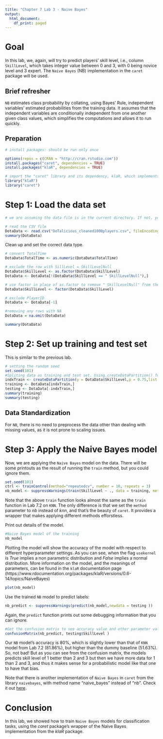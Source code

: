 ```yaml
---
title: "Chapter 7 Lab 3 - Naive Bayes"
output:
  html_document:
    df_print: paged
---
```


# Goal
In this lab, we, again, will try to predict players' skill level, i.e., column `SkillLevel`, which takes integer value between 0 and 3, with 0 being novice level and 3 expert. The `Naive Bayes` (NB) implementation in the `caret` package will be used.

## Brief refresher
`NB` estimates class probability by collating, using Bayes' Rule, independent variables' estimated probabilities from the training data. It assumes that the independent variables are conditionally independent from one another given class values, which simplifies the computations and allows it to run quickly.

## Preparation
```r
# install packages: should be run only once

options(repos = c(CRAN = "http://cran.rstudio.com"))
install.packages("caret", dependencies = TRUE)
install.packages("klaR", dependencies = TRUE)

# import the "caret" library and its dependency, klaR, which implements the naive bayes classifier
library("klaR")
library("caret")
```

# Step 1: Load the data set 

```r
# we are assuming the data file is in the current directory. If not, you may want to set the current directory to where the data file is or adjust the path in the read.csv line below.

# read the CSV file
DotaData <- read.csv("DoTalicious_cleaned1000players.csv", fileEncoding="UTF-8-BOM")
summary(DotaData)
```

Clean up and set the correct data type.

```r
# convert TotalTime
DotaData$TotalTime <- as.numeric(DotaData$TotalTime)

# exclude the row with SillLevel = SkillLevelNull
DotaData$SkillLevel <- as.factor(DotaData$SkillLevel)
DotaData <- DotaData[!(DotaData$SkillLevel == " SkillLevelNull"),]

# use factor in place of as.factor to remove " SkillLevelNull" from the list of factors
DotaData$SkillLevel <- factor(DotaData$SkillLevel)

# exclude PlayerID
DotaData <- DotaData[-1]

#removing any rows with NA
DotaData = na.omit(DotaData)

summary(DotaData)
```

# Step 2: Set up training and test set

This is similar to the previous lab. 

```r
# setting the random seed
set.seed(101)
#Spliting data as training and test set. Using createDataPartition() function from caret
indxTrain <- createDataPartition(y = DotaData$SkillLevel,p = 0.75,list = FALSE)
training <- DotaData[indxTrain,]
testing <- DotaData[-indxTrain,]
summary(training)
summary(testing)
```

## Data Standardization

For `NB`, there is no need to preprocess the data other than dealing with missing values, as it is not prone to scaling issues.

# Step 3: Apply the Naive Bayes model

Now, we are applying the `Naive Bayes` model on the data. There will be some printouts as the result of running the `train` method, but you could ignore them.

```r
set.seed(101)
ctrl <- trainControl(method="repeatedcv", number = 10, repeats = 3)
nb_model <- suppressWarnings(train(SkillLevel ~ ., data = training, method = "nb", trControl = ctrl, tuneLength = 20))
```

Note that the above `train` function looks almost the same as the `train` function in Lab 7.2 on `KNN`. The only difference is that we set the `method` parameter to *nb* instead of *knn*, and that's the beauty of `caret`. It provides a wrapper that makes applying different methods efforstless.

Print out details of the model.
```r
#Naive Bayes model of the training
nb_model
```

Plotting the model will show the accuracy of the model with respect to different hyperparameter settings. As you can see, when the flag `usekernel` is *True* implies a non parametric distribution and *False* implies a normal distribution. More information on the model, and the meanings of parameters, can be found in the `klaR` documentation page (https://www.rdocumentation.org/packages/klaR/versions/0.6-14/topics/NaiveBayes)

```r
plot(nb_model)
```

Use the trained `NB` model to predict labels:
```r
nb_predict <- suppressWarnings(predict(nb_model,newdata = testing ))
```
Again, the `predict` function prints out some debugging information that you can ignore. 

```r
#Get the confusion matrix to see accuracy value and other parameter values
confusionMatrix(nb_predict, testing$SkillLevel )
```

Our `NB` model's accuracy is 80\%, which is slightly lower than that of `KNN` model from Lab 7.2 (81.86\%), but higher than the dummy baseline (51.63\%). So, not bad! But as you can see from the confusion matrix, the models predicts skill level of 1 better than 2 and 3 but then we have more data for 1 than 2 and 3, and thus it makes sense for a probabilistic model like that one to have that bias. 

Note that there is another implementation of `Naive Bayes` in `caret` from the library `naivebayes`, with method name "naive_bayes" instead of "nb". Check it out [here](https://cran.r-project.org/web/packages/naivebayes/naivebayes.pdf).


# Conclusion
In this lab, we showed how to train `Naive Bayes` models for classification tasks, using the *caret* package's wrapper of the Naive Bayes implementation from the *klaR* package.

<!-- # Appendix: R Markdown Instructions -->
<!-- Add a new chunk by clicking the *Insert Chunk* button on the toolbar or by pressing *Ctrl+Alt+I*. -->

<!-- When you save the notebook, an HTML file containing the code and output will be saved alongside it (click the *Preview* button or press *Ctrl+Shift+K* to preview the HTML file). -->
